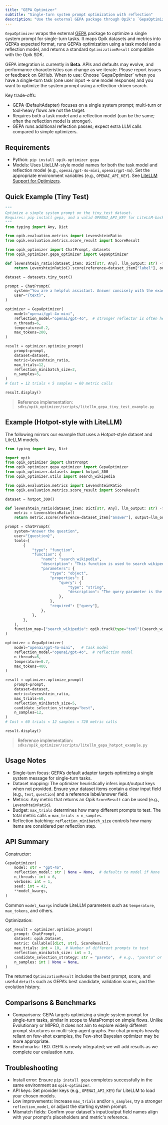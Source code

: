 ```yaml
---
title: "GEPA Optimizer"
subtitle: "Single-turn system prompt optimization with reflection"
description: "Use the external GEPA package through Opik's `GepaOptimizer` to optimize a single system prompt for single-turn tasks with a reflection model."
---
```


`GepaOptimizer` wraps the external [GEPA](https://github.com/gepa-ai/gepa) package to optimize a
single system prompt for single-turn tasks. It maps Opik datasets and metrics into GEPA’s expected
format, runs GEPA’s optimization using a task model and a reflection model, and returns a standard
`OptimizationResult` compatible with the Opik SDK.

<Warning>
  GEPA integration is currently in <strong>Beta</strong>. APIs and defaults may evolve, and performance characteristics
  can change as we iterate. Please report issues or feedback on GitHub.
</Warning>

<Note>
  When to use: Choose `GepaOptimizer` when you have a single-turn task (one user input → one model
  response) and you want to optimize the system prompt using a reflection-driven search.

Key trade-offs:

- GEPA (DefaultAdapter) focuses on a single system prompt; multi-turn or tool-heavy flows are not the target.
- Requires both a task model and a reflection model (can be the same; often the reflection model is stronger).
- GEPA runs additional reflection passes; expect extra LLM calls compared to simple optimizers.

</Note>

## Requirements

- Python: `pip install opik-optimizer gepa`
- Models: Uses LiteLLM-style model names for both the task model and reflection model (e.g.,
  `openai/gpt-4o-mini`, `openai/gpt-4o`). Set the appropriate environment variables (e.g.,
  `OPENAI_API_KEY`). See [LiteLLM Support for Optimizers](/agent_optimization/opik_optimizer/litellm_support).

## Quick Example (Tiny Test)

```python
"""
Optimize a simple system prompt on the tiny_test dataset.
Requires: pip install gepa, and a valid OPENAI_API_KEY for LiteLLM-backed models.
"""
from typing import Any, Dict

from opik.evaluation.metrics import LevenshteinRatio
from opik.evaluation.metrics.score_result import ScoreResult

from opik_optimizer import ChatPrompt, datasets
from opik_optimizer.gepa_optimizer import GepaOptimizer

def levenshtein_ratio(dataset_item: Dict[str, Any], llm_output: str) -> ScoreResult:
    return LevenshteinRatio().score(reference=dataset_item["label"], output=llm_output)

dataset = datasets.tiny_test()

prompt = ChatPrompt(
    system="You are a helpful assistant. Answer concisely with the exact answer.",
    user="{text}",
)

optimizer = GepaOptimizer(
    model="openai/gpt-4o-mini",
    reflection_model="openai/gpt-4o",  # stronger reflector is often helpful
    n_threads=6,
    temperature=0.2,
    max_tokens=200,
)

result = optimizer.optimize_prompt(
    prompt=prompt,
    dataset=dataset,
    metric=levenshtein_ratio,
    max_trials=12,
    reflection_minibatch_size=2,
    n_samples=5,
)
# Cost = 12 trials × 5 samples = 60 metric calls

result.display()
```

> Reference implementation: `sdks/opik_optimizer/scripts/litellm_gepa_tiny_test_example.py`

## Example (Hotpot-style with LiteLLM)

The following mirrors our example that uses a Hotpot-style dataset and LiteLLM models.

```python
from typing import Any, Dict

import opik
from opik_optimizer import ChatPrompt
from opik_optimizer.gepa_optimizer import GepaOptimizer
from opik_optimizer.datasets import hotpot_300
from opik_optimizer.utils import search_wikipedia

from opik.evaluation.metrics import LevenshteinRatio
from opik.evaluation.metrics.score_result import ScoreResult

dataset = hotpot_300()

def levenshtein_ratio(dataset_item: Dict[str, Any], llm_output: str) -> ScoreResult:
    metric = LevenshteinRatio()
    return metric.score(reference=dataset_item["answer"], output=llm_output)

prompt = ChatPrompt(
    system="Answer the question",
    user="{question}",
    tools=[
        {
            "type": "function",
            "function": {
                "name": "search_wikipedia",
                "description": "This function is used to search wikipedia abstracts.",
                "parameters": {
                    "type": "object",
                    "properties": {
                        "query": {
                            "type": "string",
                            "description": "The query parameter is the term or phrase to search for.",
                        },
                    },
                    "required": ["query"],
                },
            },
        },
    ],
    function_map={"search_wikipedia": opik.track(type="tool")(search_wikipedia)},
)

optimizer = GepaOptimizer(
    model="openai/gpt-4o-mini",   # task model
    reflection_model="openai/gpt-4o",  # reflection model
    n_threads=6,
    temperature=0.7,
    max_tokens=400,
)

result = optimizer.optimize_prompt(
    prompt=prompt,
    dataset=dataset,
    metric=levenshtein_ratio,
    max_trials=60,
    reflection_minibatch_size=5,
    candidate_selection_strategy="best",
    n_samples=12,
)
# Cost = 60 trials × 12 samples = 720 metric calls

result.display()
```

> Reference implementation: `sdks/opik_optimizer/scripts/litellm_gepa_hotpot_example.py`

## Usage Notes

- Single-turn focus: GEPA’s default adapter targets optimizing a single system message for single-turn tasks.
- Dataset mapping: The optimizer heuristically infers input/output keys when not provided. Ensure your dataset items
  contain a clear input field (e.g., `text`, `question`) and a reference label/answer field.
- Metrics: Any metric that returns an Opik `ScoreResult` can be used (e.g., `LevenshteinRatio`).
- Budget: `max_trials` determines how many different prompts to test. The total metric calls = `max_trials × n_samples`.
- Reflection batching: `reflection_minibatch_size` controls how many items are considered per reflection step.

## API Summary

Constructor:

```python
GepaOptimizer(
    model: str = "gpt-4o",
    reflection_model: str | None = None,  # defaults to model if None
    n_threads: int = 6,
    verbose: int = 1,
    seed: int = 42,
    **model_kwargs,
)
```

Common `model_kwargs` include LiteLLM parameters such as `temperature`, `max_tokens`, and others.

Optimization:

```python
opt_result = optimizer.optimize_prompt(
    prompt: ChatPrompt,
    dataset: opik.Dataset,
    metric: Callable[[dict, str], ScoreResult],
    max_trials: int = 10,  # Number of different prompts to test
    reflection_minibatch_size: int = 3,
    candidate_selection_strategy: str = "pareto",  # e.g., "pareto" or "best"
    n_samples: int | None = None,
)
```

The returned `OptimizationResult` includes the best prompt, score, and useful `details` such as
GEPA’s best candidate, validation scores, and the evolution history.

## Comparisons & Benchmarks

- Comparisons: GEPA targets optimizing a single system prompt for single-turn tasks, similar in scope
  to MetaPrompt on simple flows. Unlike Evolutionary or MIPRO, it does not aim to explore widely different
  prompt structures or multi-step agent graphs. For chat prompts heavily reliant on few-shot examples,
  the Few-shot Bayesian optimizer may be more appropriate.
- Benchmarks: TBD. GEPA is newly integrated; we will add results as we complete our evaluation runs.

## Troubleshooting

- Install error: Ensure `pip install gepa` completes successfully in the same environment as `opik-optimizer`.
- API keys: Set provider keys (e.g., `OPENAI_API_KEY`) for LiteLLM to load your chosen models.
- Low improvements: Increase `max_trials` and/or `n_samples`, try a stronger `reflection_model`, or adjust the starting system prompt.
- Mismatch fields: Confirm your dataset's input/output field names align with your prompt's placeholders and metric's reference.
